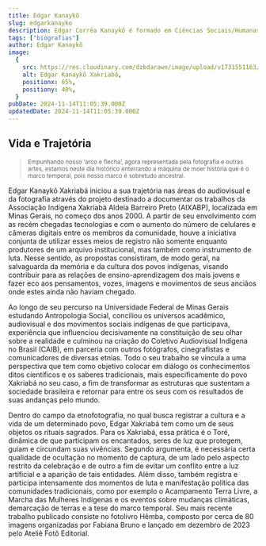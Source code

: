 ```yaml
---
title: Edgar Kanaykõ
slug: edgarkanayko
description: Edgar Corrêa Kanaykõ é formado em Ciências Sociais/Humanas, no curso de Formação Intercultural de Educadores Indígenas (FIEI), da Faculdade de Educação da UFMG. Tem atuação livre na área de Etnofotografia, como “um meio de registrar aspectos da cultura e da vida de um povo”. Em seu trabalho, a fotografia e o audiovisual são tomados como uma ferramenta de luta para os povos indígenas, “possibilitando ao ‘outro’ ver com outro olhar aquilo que somos”, explica Edgar.
tags: ["biografias"]
author: Edgar Kanaykõ
image:
  {
    src: https://res.cloudinary.com/dzbdarawn/image/upload/v1731551163/kanakayo/ztxfc2o1afn7bbcihlu3.webp,
    alt: Edgar Kanaykõ Xakriabá,
    positionx: 65%,
    positiony: 40%,
  }
pubDate: 2024-11-14T11:05:39.000Z
updatedDate: 2024-11-14T11:05:39.000Z
---
```


## Vida e Trajetória

> <small>
>   Empunhando nosso ‘arco e flecha’, agora representada pela fotografia e
>   outras artes, estamos neste dia histórico enterrando a máquina de moer
>   história que é o marco temporal, pois nosso marco é sobretudo ancestral.
> </small>

Edgar Kanaykõ Xakriabá iniciou a sua trajetória nas áreas do audiovisual e da fotografia através do projeto destinado a documentar os trabalhos da Associação Indígena Xakriabá Aldeia Barreiro Preto (AIXABP), localizada em Minas Gerais, no começo dos anos 2000. A partir de seu envolvimento com as recém chegadas tecnologias e com o aumento do número de celulares e câmeras digitais entre os membros da comunidade, houve a iniciativa conjunta de utilizar esses meios de registro não somente enquanto produtores de um arquivo institucional, mas também como instrumento de luta. Nesse sentido, as propostas consistiram, de modo geral, na salvaguarda da memória e da cultura dos povos indígenas, visando contribuir para as relações de ensino-aprendizagem dos mais jovens e fazer eco aos pensamentos, vozes, imagens e movimentos de seus anciãos onde estes ainda não haviam chegado.

Ao longo de seu percurso na Universidade Federal de Minas Gerais estudando Antropologia Social, conciliou os universos acadêmico, audiovisual e dos movimentos sociais indígenas de que participava, experiência que influenciou decisivamente na constituição de seu olhar sobre a realidade e culminou na criação do Coletivo Audiovisual Indígena no Brasil (CAIB), em parceria com outros fotógrafos, cinegrafistas e comunicadores de diversas etnias. Todo o seu trabalho se vincula a uma perspectiva que tem como objetivo colocar em diálogo os conhecimentos ditos científicos e os saberes tradicionais, mais especificamente do povo Xakriabá no seu caso, a fim de transformar as estruturas que sustentam a sociedade brasileira e retornar para entre os seus com os resultados de suas andanças pelo mundo.

Dentro do campo da etnofotografia, no qual busca registrar a cultura e a vida de um determinado povo, Edgar Xakriabá tem como um de seus objetos os rituais sagrados. Para os Xakriabá, essa prática é o Toré, dinâmica de que participam os encantados, seres de luz que protegem, guiam e circundam suas vivências. Segundo argumenta, é necessária certa qualidade de ocultação no momento de captura, de um lado pelo aspecto restrito da celebração e de outro a fim de evitar um conflito entre a luz artificial e a aparição de tais entidades. Além disso, também registra e participa intensamente dos momentos de luta e manifestação política das comunidades tradicionais, como por exemplo o Acampamento Terra Livre, a Marcha das Mulheres Indígenas e os eventos sobre mudanças climáticas, demarcação de terras e a tese do marco temporal. Seu mais recente trabalho publicado consiste no fotolivro Hêmba, composto por cerca de 80 imagens organizadas por Fabiana Bruno e lançado em dezembro de 2023 pelo Ateliê Fotô Editorial.
